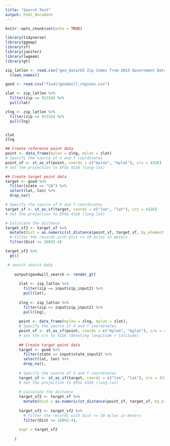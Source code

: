 ```yaml
---
title: "Search Test"
output: html_document
---
```


```r
knitr::opts_chunk$set(echo = TRUE)

library(tidyverse)
library(ggmap)
library(sf)
library(janitor)
library(lwgeom)
library(gt)

zip_latlon <- read.csv("geo_data/US Zip Codes from 2013 Government Data") %>%
  clean_names()

good <- read.csv("final/goodwill_regions.csv")

```

```r

zlat <- zip_latlon %>%
  filter(zip == 91316) %>%
  pull(lat)

zlng <- zip_latlon %>%
  filter(zip == 91316) %>%
  pull(lng)


zlat
zlng

```


```r



## Create reference point data
point <- data_frame(mylon = zlng, mylat = zlat) 
# Specify the source of X and Y coordinates
point_sf <- st_as_sf(point, coords = c("mylon", "mylat"), crs = 4326) 
# Set the projection to EPSG 4326 (long-lat)

## Create target point data
target <- good %>%
  filter(state == "CA") %>%
  select(lat, lon) %>%
  drop_na()

# Specify the source of X and Y coordinates
target_sf <- st_as_sf(target, coords = c("lon", "lat"), crs = 4326)
# Set the projection to EPSG 4326 (long-lat)

# Calculate the distance
target_sf2 <- target_sf %>%
  mutate(Dist = as.numeric(st_distance(point_sf, target_sf, by_element = TRUE))) %>%
  # Filter the records with Dist <= 10 miles in meters
  filter(Dist <= 16093.4)

target_sf2 %>%
  gt()

```



```r

 # search search baby
    
    output$goodwill_search <- render_gt(
      
      zlat <- zip_latlon %>%
        filter(zip == input$zip_input2) %>%
        pull(lat),
      
      zlng <- zip_latlon %>%
        filter(zip == input$zip_input2) %>%
        pull(lng),
      
      point <- data_frame(mylon = zlng, mylat = zlat), 
      # Specify the source of X and Y coordinates
      point_sf <- st_as_sf(point, coords = c("mylon", "mylat"), crs = 4326), 
      # Set the crs to 4326 (denoting longitude + latitude)
      
      ## Create target point data
      target <- good %>%
        filter(state == input$state_input2) %>%
        select(lat, lon) %>%
        drop_na(),
      
      # Specify the source of X and Y coordinates
      target_sf <- st_as_sf(target, coords = c("lon", "lat"), crs = 4326),
      # Set the projection to EPSG 4326 (long-lat)
      
      # Calculate the distance
      target_sf2 <- target_sf %>%
        mutate(Dist = as.numeric(st_distance(point_sf, target_sf, by_element = TRUE))), 
      
      target_sf2 <- target_sf2 %>%
        # Filter the records with Dist <= 10 miles in meters
        filter(Dist <= 16093.4),
      
      expr = target_sf2
      
    )
   

```

```r



```


